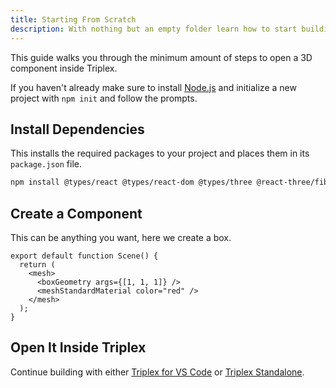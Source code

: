```yaml
---
title: Starting From Scratch
description: With nothing but an empty folder learn how to start building with Triplex.
---
```


This guide walks you through the minimum amount of steps to open a 3D component inside Triplex.

If you haven't already make sure to install [Node.js](https://nodejs.org/en) and initialize a new project with `npm init` and follow the prompts.

## Install Dependencies

This installs the required packages to your project and places them in its `package.json` file.

```bash filename="Terminal"
npm install @types/react @types/react-dom @types/three @react-three/fiber react react-dom three
```

## Create a Component

This can be anything you want, here we create a box.

```tsx filename="src/scene.tsx"
export default function Scene() {
  return (
    <mesh>
      <boxGeometry args={[1, 1, 1]} />
      <meshStandardMaterial color="red" />
    </mesh>
  );
}
```

## Open It Inside Triplex

Continue building with either [Triplex for VS Code](/docs/get-started/vscode#opening-components) or [Triplex Standalone](/docs/get-started/standalone#opening-components).
